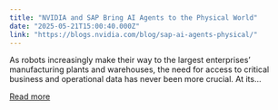 ```yaml
---
title: "NVIDIA and SAP Bring AI Agents to the Physical World"
date: "2025-05-21T15:00:40.000Z"
link: "https://blogs.nvidia.com/blog/sap-ai-agents-physical/"
---
```


As robots increasingly make their way to the largest enterprises’ manufacturing plants and warehouses, the need for access to critical business and operational data has never been more crucial. At its...

[Read more](https://blogs.nvidia.com/blog/sap-ai-agents-physical/)
